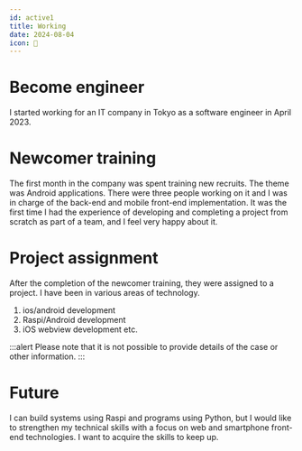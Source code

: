 ```yaml
---
id: active1
title: Working
date: 2024-08-04
icon: 💼
---
```


# Become engineer

I started working for an IT company in Tokyo as a software engineer in
April 2023.

# Newcomer training

The first month in the company was spent training new recruits. The theme was
Android applications. There were three people working on it and I was in charge
of the back-end and mobile front-end implementation. It was the first time I had
the experience of developing and completing a project from scratch as part of a
team, and I feel very happy about it.

# Project assignment

After the completion of the newcomer training, they were assigned to a project.
I have been in various areas of technology.

1. ios/android development
1. Raspi/Android development
1. iOS webview development etc.

:::alert 
Please note that it is not possible to provide details of the case or other information. 
:::

# Future

I can build systems using Raspi and programs using Python, but I would like to strengthen my technical skills with a focus on web and smartphone front-end technologies. I want to acquire the skills to keep up.
